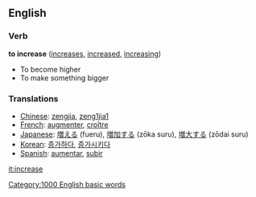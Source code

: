 ==English==

===Verb===
'''to increase'''  ([[increases]], [[increased]], [[increasing]])
*To become higher
*To make something bigger

===Translations===

*[[Chinese]]: [[zengjia]], [[zeng1jia1]]
*[[French]]: [[augmenter]], [[croître]]
*[[Japanese]]: [[増える]] (fueru), [[増加する]] (zōka suru), [[増大する]] (zōdai suru)
*[[Korean]]: [[증가하다]], [[증가시키다]]
*[[Spanish]]: [[aumentar]], [[subir]]

[[it:increase]]
[[Category:1000 English basic words]]